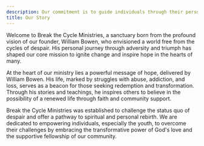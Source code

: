 ```yaml
---
description: Our commitment is to guide individuals through their personal adversities, leveraging the profound power of faith to foster healing and growth.
title: Our Story
---
```



<Informational description={frontmatter.description} title={frontmatter.title}>
  Welcome to Break the Cycle Ministries, a sanctuary born from the profound vision of our founder, William Bowen, who envisioned a world free from the cycles of despair. His personal journey through adversity and triumph has shaped our core mission to ignite change and inspire hope in the hearts of many.

At the heart of our ministry lies a powerful message of hope, delivered by William Bowen. His life, marked by struggles with abuse, addiction, and loss, serves as a beacon for those seeking redemption and transformation. Through his stories and teachings, he inspires others to believe in the possibility of a renewed life through faith and community support.

Break the Cycle Ministries was established to challenge the status quo of despair and offer a pathway to spiritual and personal rebirth. We are dedicated to empowering individuals, especially the youth, to overcome their challenges by embracing the transformative power of God's love and the supportive fellowship of our community.

</Informational>
